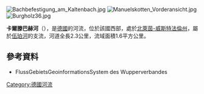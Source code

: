 {{Coord|51|11|29|N|7|6|45|E|display=title}}
[[Image:Bachbefestigung_am_Kaltenbach.jpg|right]]
[[Image:Manuelskotten_Vorderansicht.jpg|right]]
[[Image:Burgholz36.jpg|right]]

'''卡爾滕巴赫河'''（{{lang-de|Kaltenbach}}），是[[德國|德國]]的河流，位於該國西部，處於[[北萊茵-威斯特法倫州|北萊茵-威斯特法倫州]]，屬於[[伍珀河|伍珀河]]的支流，河道全長2.3公里，流域面積1.6平方公里。

==參考資料==
* FlussGebietsGeoinformationsSystem des Wupperverbandes

{{Germany-geo-stub}}
[[Category:德國河流|Category:德國河流]]